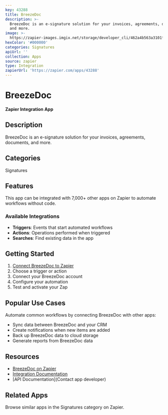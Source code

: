 ```yaml
---
key: 43288
title: BreezeDoc
description: >-
  BreezeDoc is an e-signature solution for your invoices, agreements, documents,
  and more.
image: >-
  https://zapier-images.imgix.net/storage/developer_cli/462a4b563a3101f4fe8f2720e989d60d.png?auto=format%2Ccompress&ixlib=python-3.0.0&q=50
hexColor: '#000000'
categories: Signatures
apiUrl: ''
collection: Apps
source: zapier
type: Integration
zapierUrl: 'https://zapier.com/apps/43288'
---
```

# BreezeDoc

**Zapier Integration App**

## Description

BreezeDoc is an e-signature solution for your invoices, agreements, documents, and more.

## Categories

Signatures

## Features

This app can be integrated with 7,000+ other apps on Zapier to automate workflows without code.

### Available Integrations

- **Triggers**: Events that start automated workflows
- **Actions**: Operations performed when triggered
- **Searches**: Find existing data in the app

## Getting Started

1. [Connect BreezeDoc to Zapier](https://zapier.com/apps/43288)
2. Choose a trigger or action
3. Connect your BreezeDoc account
4. Configure your automation
5. Test and activate your Zap

## Popular Use Cases

Automate common workflows by connecting BreezeDoc with other apps:

- Sync data between BreezeDoc and your CRM
- Create notifications when new items are added
- Back up BreezeDoc data to cloud storage
- Generate reports from BreezeDoc data

## Resources

- [BreezeDoc on Zapier](https://zapier.com/apps/43288)
- [Integration Documentation](https://zapier.com/apps/43288/integrations)
- [API Documentation](Contact app developer)

## Related Apps

Browse similar apps in the Signatures category on Zapier.
